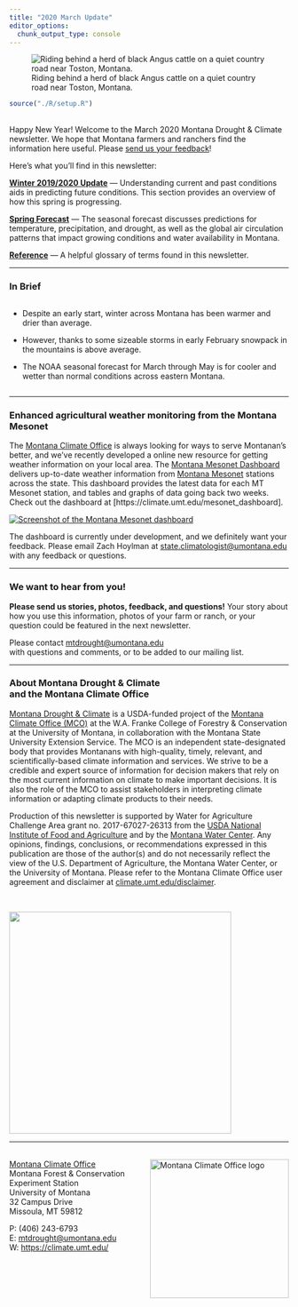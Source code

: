 ```yaml
---
title: "2020 March Update"
editor_options: 
  chunk_output_type: console
---
```


![Riding behind a herd of black Angus cattle on a quiet country road near Toston, Montana.](./img/toston.jpg)

```r
source("./R/setup.R")
```

## {-}

Happy New Year! Welcome to the March 2020 Montana Drought & Climate newsletter. We hope that Montana farmers and ranchers find the information here useful. Please [send us your feedback](mailto:mtdrought@umontana.edu)!

Here's what you'll find in this newsletter:

[**Winter 2019/2020 Update**](./review.html) --- Understanding current and past conditions aids in predicting future conditions. This section provides an overview of how this spring is progressing.

[**Spring Forecast**](./forecast.html) --- The seasonal forecast discusses predictions for temperature, precipitation, and drought, as well as the global air circulation patterns that impact growing conditions and water availability in Montana.

[**Reference**](./reference.html) --- A helpful glossary of terms found in this newsletter.

-----

### In Brief {-}

<div style="-webkit-columns: 2 300px;-moz-columns: 2 300px;columns: 2 300px;">
* Despite an early start, winter across Montana has been warmer and drier than average. 

* However, thanks to some sizeable storms in early February snowpack in the mountains is above average.

* The NOAA seasonal forecast for March through May is for cooler and wetter than normal conditions across eastern Montana.

</div>

-----

### Enhanced agricultural weather monitoring from the Montana Mesonet {-}

The [Montana Climate Office](https://climate.umt.edu/) is always looking for ways to serve Montanan's better, and we’ve recently developed a online new resource for getting weather information on your local area. The [Montana Mesonet Dashboard](https://climate.umt.edu/mesonet_dashboard) delivers up-to-date weather information from [Montana Mesonet](https://climate.umt.edu/mesonet/) stations across the state. This dashboard provides the latest data for each MT Mesonet station, and tables and graphs of data going back two weeks. Check out the dashboard at [https://climate.umt.edu/mesonet_dashboard]. 

[![](./img/mesonet_dashboard.jpg "Screenshot of the Montana Mesonet dashboard")](https://climate.umt.edu/mesonet_dashboard)

The dashboard is currently under development, and we definitely want your feedback. Please email Zach Hoylman at [state.climatologist@umontana.edu](mailto:state.climatologist@umontana.edu) with any feedback or questions.

-----


### We want to hear from you! {-}
**Please send us stories, photos, feedback, and questions!** Your story about how you use this information, photos of your farm or ranch, or your question could be featured in the next newsletter.

Please contact [mtdrought@umontana.edu](mailto:mtdrought@umontana.edu)<br> with questions and comments, or to be added to our mailing list.

-----

### About **Montana Drought & Climate**<br>and the **Montana Climate Office** {-}
[Montana Drought & Climate](https://climate.umt.edu/mtdrought/) is a USDA-funded project of the [Montana Climate Office (MCO)](https://climate.umt.edu/) at the W.A. Franke College of Forestry & Conservation at the University of Montana, in collaboration with the Montana State University Extension Service. The MCO is an independent state-designated body that provides Montanans with high-quality, timely, relevant, and scientifically-based climate information and services. We strive to be a credible and expert source of information for decision makers that rely on the most current information on climate to make important decisions. It is also the role of the MCO to assist stakeholders in interpreting climate information or adapting climate products to their needs.

Production of this newsletter is supported by Water for Agriculture Challenge Area grant no. 2017-67027-26313 from the [USDA National Institute of Food and Agriculture](https://nifa.usda.gov/) and by the [Montana Water Center](https://www.montanawatercenter.org/). Any opinions, findings, conclusions, or recommendations expressed in this publication are those of the author(s) and do not necessarily reflect the view of the U.S. Department of Agriculture, the Montana Water Center, or the University of Montana. Please refer to the Montana Climate Office user agreement and disclaimer at [climate.umt.edu/disclaimer](https://climate.umt.edu/disclaimer/).

<br>
<div style="text-align: left;">
![](./img/NIFA_logo.jpg){style="width:400px;"}
</div>

-----

<br>
<a href="https://climate.umt.edu/" target="_blank">
  <img src="./img/MCO_logo.svg" alt="Montana Climate Office logo" style="width:250px;float:right;">
</a>
[Montana Climate Office](https://climate.umt.edu/)<br>
Montana Forest & Conservation Experiment Station<br>
University of Montana<br>
32 Campus Drive<br>
Missoula, MT 59812<br>

P: (406) 243-6793<br>
E: [mtdrought@umontana.edu](mailto:mtdrought@umontana.edu)<br>
W: [https://climate.umt.edu/](https://climate.umt.edu/)
